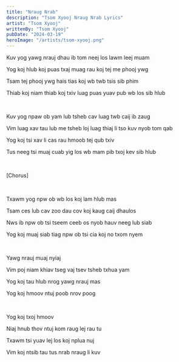 ```yaml
---
title: "Nraug Nrab"
description: "Tsom Xyooj Nraug Nrab Lyrics"
artist: "Tsom Xyooj"
writtenBy: "Tsom Xyooj"
pubDate: "2024-03-19"
heroImage: "/artists/tsom-xyooj.png"
---
```


Kuv yog yawg nrauj dhau ib tom neej los lawm leej muam

Yog koj hlub koj puas txaj muag rau koj tej me phooj ywg

Tsam tej phooj ywg hais tias koj wb twb tsis sib phim

Thiab koj niam thiab koj txiv luag puas yuav pub wb los sib hlub

<br />

Kuv yog npaw ob yam lub tsheb cav luag twb caij ib zaug

Vim luag xav tau lub me tsheb loj luag thiaj li tso kuv nyob tom qab

Yog koj tsi xav li cas rau hmoob tej qub txiv

Tus neeg tsi muaj cuab yig los wb mam pib txoj kev sib hlub

<br />

[Chorus]

<br />

Txawm yog npw ob wb los koj lam hlub mas

Tsam ces lub cav zoo dau cov koj kaug caij dhaulos

Nws ib npw ob tsi tseem ceeb os nyob hauv neeg lub siab

Yog koj muaj siab tiag npw ob tsi cia koj no txom nyem

<br />

Yawg nrauj muaj nyiaj

Vim poj niam khiav tseg vaj tsev tsheb txhua yam

Yog koj tau hlub nrog yawg nrauj mas

Yog koj hmoov ntuj poob nrov poog

<br />

Yog koj txoj hmoov

Niaj hnub thov ntuj kom raug lej rau tu

Txawm tsi yuav lej los koj nplua nuj

Vim koj ntsib tau tus nrab nraug li kuv
